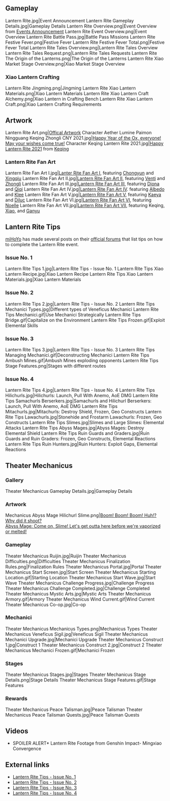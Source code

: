 {{EventTabs
|subpage1=Theater Mechanicus
|subpage2=Lantern Rite Tales
}}
==Gameplay==
<gallery hideaddbutton="true" captionalign="center">
Lantern Rite.jpg|Event Announcement
Lantern Rite Gameplay Details.jpg|Gameplay Details
Lantern Rite Overview.png|Event Overview from [https://genshin.hoyoverse.com/en/news/detail/8514 Events Announcement]
Lantern Rite Event Overview.png|Event Overview
Lantern Rite Battle Pass.jpg|Battle Pass Missions
Lantern Rite Festive Fever.png|Festive Fever
Lantern Rite Festive Fever Total.png|Festive Fever Total
Lantern Rite Tales Overview.png|Lantern Rite Tales Overview
Lantern Rite Tales Request.png|Lantern Rite Tales Requests
Lantern Rite The Origin of the Lanterns.png|The Origin of the Lanterns
Lantern Rite Xiao Market Stage Overview.png|Xiao Market Stage Overview
</gallery>

===Xiao Lantern Crafting===
<gallery hideaddbutton="true" captionalign="center">
Lantern Rite Jingming.png|Jingming
Lantern Rite Xiao Lantern Materials.png|Xiao Lantern Materials
Lantern Rite Xiao Lantern Craft Alchemy.png|Xiao Lantern in Crafting Bench
Lantern Rite Xiao Lantern Craft.png|Xiao Lantern Crafting Requirements
</gallery>

==Artwork==
<gallery hideaddbutton="true" captionalign="center">
Lantern Rite Art.png|[https://twitter.com/GenshinImpact/status/1244958073933844480/photo/1 Offical Artwork]
Character Aether Lumine Paimon Ningguang Keqing Zhongli CNY 2021.jpg|[https://twitter.com/GenshinImpact/status/1359839853257650176 Happy Year of the Ox, everyone! May your wishes come true!]
Character Keqing Lantern Rite 2021.jpg|[https://twitter.com/GenshinImpact/status/1361525713388601350 Happy Lantern Rite 2021] from [[Keqing]]

</gallery>
===Lantern Rite Fan Art===
<gallery hideaddbutton="true" captionalign="center">
Lantern Rite Fan Art I.jpg|[https://twitter.com/GenshinImpact/status/1360080169772449794 Lanter Rite Fan Art I], featuring [[Chongyun]] and [[Xingqiu]]
Lantern Rite Fan Art II.jpg|[https://twitter.com/GenshinImpact/status/1360438548231557120 Lantern Rite Fan Art II], featuring [[Venti]] and [[Zhongli]]
Lantern Rite Fan Art III.jpg|[https://twitter.com/GenshinImpact/status/1360800936797609986 Lantern Rite Fan Art III], featuring [[Diona]] and [[Qiqi]]
Lantern Rite Fan Art IV.jpg|[https://twitter.com/GenshinImpact/status/1361163324323340289 Lantern Rite Fan Art IV]. featuring [[Albedo]] and [[Klee]]
Lantern Rite Fan Art V.jpg|[https://twitter.com/GenshinImpact/status/1361525711522197505 Lantern Rite Fan Art V], featuring [[Kaeya]] and [[Diluc]]
Lantern Rite Fan Art VI.jpg|[https://twitter.com/GenshinImpact/status/1361888102680326144 Lantern Rite Fan Art VI], featuring [[Noelle]]
Lantern Rite Fan Art VII.jpg|[https://twitter.com/GenshinImpact/status/1362250487437918210 Lantern Rite Fan Art VII], featuring Keqing, [[Xiao]], and [[Ganyu]]
</gallery>

==Lantern Rite Tips==
[[miHoYo]] has made several posts on their [https://www.hoyolab.com/ official forums] that list tips on how to complete the Lantern Rite event.
===Issue No. 1===
<gallery hideaddbutton="true" captionalign="center">
Lantern Rite Tips 1.jpg|Lantern Rite Tips - Issue No. 1
Lantern Rite Tips Xiao Lantern Recipe.jpg|Xiao Lantern Recipe
Lantern Rite Tips Xiao Lantern Materials.jpg|Xiao Lantern Materials
</gallery>

===Issue No. 2===
<gallery hideaddbutton="true" captionalign="center">
Lantern Rite Tips 2.jpg|Lantern Rite Tips - Issue No. 2
Lantern Rite Tips Mechanici Types.jpg|Different types of Veneficus Mechanici
Lantern Rite Tips Mechanici.gif|Use Mechanici Strategically
Lantern Rite Tips Bridge.gif|Capitalize on the Environment
Lantern Rite Tips Frozen.gif|Exploit Elemental Skills
</gallery>

===Issue No. 3===
<gallery hideaddbutton="true" captionalign="center">
Lantern Rite Tips 3.jpg|Lantern Rite Tips - Issue No. 3
Lantern Rite Tips Managing Mechanici.gif|Deconstructing Mechanici
Lantern Rite Tips Ambush Mines.gif|Ambush Mines exploding opponents
Lantern Rite Tips Stage Features.png|Stages with different routes
</gallery>

===Issue No. 4===
<gallery hideaddbutton="true" captionalign="center">
Lantern Rite Tips 4.jpg|Lantern Rite Tips - Issue No. 4
Lantern Rite Tips Hilichurls.jpg|Hilichurls: Launch, Pull With Anemo, AoE DMG
Lantern Rite Tips Samachurls Berserkers.jpg|Samachurls and Hilichurl Berserkers: Launch, Pull With Anemo, AoE DMG
Lantern Rite Tips Mitachurls.jpg|Mitachurls: Destroy Shield, Frozen, Geo Constructs
Lantern Rite Tips Lawachurls.jpg|Stonehide and Frostarm Lawachurls: Frozen, Geo Constructs
Lantern Rite Tips Slimes.jpg|Slimes and Large Slimes: Elemental Attacks
Lantern Rite Tips Abyss Mages.jpg|Abyss Mages: Destroy Elemental Shield
Lantern Rite Tips Ruin Guards and Graders.jpg|Ruin Guards and Ruin Graders: Frozen, Geo Constructs, Elemental Reactions
Lantern Rite Tips Ruin Hunters.jpg|Ruin Hunters: Exploit Gaps, Elemental Reactions
</gallery>

==Theater Mechanicus==
===Gallery===
<gallery hideaddbutton="true" captionalign="center">
Theater Mechanicus Gameplay Details.jpg|Gameplay Details
</gallery>

===Artwork===
<gallery hideaddbutton="true" captionalign="center">
Mechanicus Abyss Mage Hilichurl Slime.png|[https://www.hoyolab.com/article/172200 Boom! Boom! Boom! Huh!? Why did it shoot?<br />Abyss Mage: Come on, Slime! Let's get outta here before we're vaporized or melted!]
</gallery>

===Gameplay===
<gallery hideaddbutton="true" captionalign="center">
Theater Mechanicus Ruijin.jpg|Ruijin
Theater Mechanicus Difficulties.png|Difficulties
Theater Mechanicus Finalization Rules.png|Finalization Rules
Theater Mechanicus Portal.jpg|Portal
Theater Mechanicus Start Screen.jpg|Start Screen
Theater Mechanicus Starting Location.gif|Starting Location
Theater Mechanicus Start Wave.jpg|Start Wave
Theater Mechanicus Challenge Progress.jpg|Challenge Progress
Theater Mechanicus Challenge Completed.jpg|Challenge Completed
Theater Mechanicus Mystic Arts.jpg|Mystic Arts
Theater Mechanicus Armory.gif|Armory
Theater Mechanicus Wind Current.gif|Wind Current
Theater Mechanicus Co-op.jpg|Co-op
</gallery>

===Mechanici===
<gallery hideaddbutton="true" captionalign="center">
Theater Mechanicus Mechanicus Types.png|Mechanicus Types
Theater Mechanicus Veneficus Sigil.jpg|Veneficus Sigil
Theater Mechanicus Mechanici Upgrade.jpg|Mechanici Upgrade
Theater Mechanicus Construct 1.jpg|Construct 1
Theater Mechanicus Construct 2.jpg|Construct 2
Theater Mechanicus Mechanici Frozen.gif|Mechanici Frozen
</gallery>

===Stages===
<gallery hideaddbutton="true" captionalign="center">
Theater Mechanicus Stages.jpg|Stages
Theater Mechanicus Stage Details.png|Stage Details
Theater Mechanicus Stage Features.gif|Stage Features
</gallery>

===Rewards===
<gallery hideaddbutton="true" captionalign="center">
Theater Mechanicus Peace Talisman.jpg|Peace Talisman
Theater Mechanicus Peace Talisman Quests.jpg|Peace Talisman Quests
</gallery>

==Videos==
<gallery hideaddbutton="true" captionalign="center">
*SPOILER ALERT* Lantern Rite Footage from Genshin Impact- Mingxiao Convergence
</gallery>

==External links==
*[https://www.hoyolab.com/article/180291 Lantern Rite Tips - Issue No. 1]
*[https://www.hoyolab.com/article/182167 Lantern Rite Tips - Issue No. 2]
*[https://www.hoyolab.com/article/183792 Lantern Rite Tips - Issue No. 3]
*[https://www.hoyolab.com/article/186598 Lantern Rite Tips - Issue No. 4]